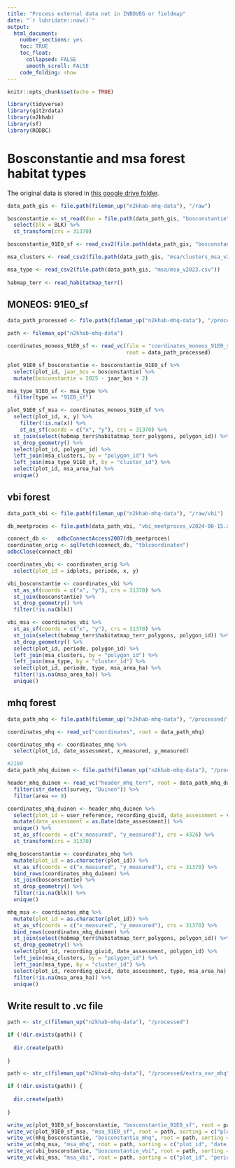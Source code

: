 ```yaml
---
title: "Process external data not in INBOVEG or fieldmap"
date: "`r lubridate::now()`"
output: 
  html_document:
    number_sections: yes
    toc: TRUE
    toc_float:
      collapsed: FALSE
      smooth_scroll: FALSE
    code_folding: show
---
```


```r
knitr::opts_chunk$set(echo = TRUE)
```

```r
library(tidyverse)
library(git2rdata)
library(n2khab)
library(sf)
library(RODBC)
```

# Bosconstantie and msa forest habitat types

The original data is stored in [this google drive folder](https://drive.google.com/drive/folders/1WUSaPx6sLYWQ4wg-kDvl9oku17CeCuAC).

```r
 
data_path_gis <- file.path(fileman_up("n2khab-mhq-data"), "/raw")

bosconstantie <- st_read(dsn = file.path(data_path_gis, "bosconstantie"), layer = "Blftd", quiet = TRUE) %>%
  select(blk = BLK) %>%
  st_transform(crs = 31370)

bosconstantie_91E0_sf <- read_csv2(file.path(data_path_gis, "bosconstantie/bosconstantie_91E0_sf_20241216.csv"))

msa_clusters <- read_csv2(file.path(data_path_gis, "msa/clusters_msa_v2023.csv"))

msa_type <- read_csv2(file.path(data_path_gis, "msa/msa_v2023.csv"))
  
habmap_terr <- read_habitatmap_terr()
```

## MONEOS: 91E0_sf

```r

data_path_processed <- file.path(fileman_up("n2khab-mhq-data"), "/processed/inboveg_mhq_terr")

path <- fileman_up("n2khab-mhq-data")

coordinates_moneos_91E0_sf <- read_vc(file = "coordinates_moneos_91E0_sf",
                                      root = data_path_processed)

plot_91E0_sf_bosconstantie <- bosconstantie_91E0_sf %>%
  select(plot_id, jaar_bos = bosconstantie) %>%
  mutate(bosconstantie = 2025 - jaar_bos + 2)

msa_type_91E0_sf <- msa_type %>%
  filter(type == "91E0_sf")

plot_91E0_sf_msa <- coordinates_moneos_91E0_sf %>%
  select(plot_id, x, y) %>%
    filter(!is.na(x)) %>%
    st_as_sf(coords = c("x", "y"), crs = 31370) %>%
  st_join(select(habmap_terr$habitatmap_terr_polygons, polygon_id)) %>%
  st_drop_geometry() %>%
  select(plot_id, polygon_id) %>%
  left_join(msa_clusters, by = "polygon_id") %>%
  left_join(msa_type_91E0_sf, by = "cluster_id") %>%
  select(plot_id, msa_area_ha) %>%
  unique()

```

## vbi forest

```r
data_path_vbi <- file.path(fileman_up("n2khab-mhq-data"), "/raw/vbi")

db_meetproces <- file.path(data_path_vbi, "vbi_meetproces_v2024-08-15.accdb")

connect_db <-   odbcConnectAccess2007(db_meetproces)
coordinaten_orig <- sqlFetch(connect_db, "tblcoordinaten")
odbcClose(connect_db)

coordinates_vbi <- coordinaten_orig %>%
  select(plot_id = idplots, periode, x, y)

vbi_bosconstantie <- coordinates_vbi %>%
  st_as_sf(coords = c("x", "y"), crs = 31370) %>%
  st_join(bosconstantie) %>%
  st_drop_geometry() %>%
  filter(!is.na(blk))

vbi_msa <- coordinates_vbi %>%
  st_as_sf(coords = c("x", "y"), crs = 31370) %>%
  st_join(select(habmap_terr$habitatmap_terr_polygons, polygon_id)) %>%
  st_drop_geometry() %>%
  select(plot_id, periode, polygon_id) %>%
  left_join(msa_clusters, by = "polygon_id") %>%
  left_join(msa_type, by = "cluster_id") %>%
  select(plot_id, periode, type, msa_area_ha) %>%
  filter(!is.na(msa_area_ha)) %>%
  unique()

```

## mhq forest

```r
data_path_mhq <- file.path(fileman_up("n2khab-mhq-data"), "/processed/fieldmap_mhq")

coordinates_mhq <- read_vc("coordinates", root = data_path_mhq)

coordinates_mhq <- coordinates_mhq %>%
  select(plot_id, date_assessment, x_measured, y_measured)

#2180
data_path_mhq_duinen <- file.path(fileman_up("n2khab-mhq-data"), "/processed/inboveg_mhq_terr")

header_mhq_duinen <- read_vc("header_mhq_terr", root = data_path_mhq_duinen) %>%
  filter(str_detect(survey, "Duinen")) %>%
  filter(area == 9)

coordinates_mhq_duinen <- header_mhq_duinen %>%
  select(plot_id = user_reference, recording_givid, date_assessment = vague_date_begin, x_measured = longitude, y_measured = latitude) %>%
  mutate(date_assessment = as.Date(date_assessment)) %>%
  unique() %>%
  st_as_sf(coords = c("x_measured", "y_measured"), crs = 4326) %>%
  st_transform(crs = 31370)

mhq_bosconstantie <- coordinates_mhq %>%
  mutate(plot_id = as.character(plot_id)) %>%
  st_as_sf(coords = c("x_measured", "y_measured"), crs = 31370) %>%
  bind_rows(coordinates_mhq_duinen) %>%
  st_join(bosconstantie) %>%
  st_drop_geometry() %>%
  filter(!is.na(blk)) %>%
  unique()

mhq_msa <- coordinates_mhq %>%
  mutate(plot_id = as.character(plot_id)) %>%
  st_as_sf(coords = c("x_measured", "y_measured"), crs = 31370) %>%
  bind_rows(coordinates_mhq_duinen) %>%
  st_join(select(habmap_terr$habitatmap_terr_polygons, polygon_id)) %>%
  st_drop_geometry() %>%
  select(plot_id, recording_givid, date_assessment, polygon_id) %>%
  left_join(msa_clusters, by = "polygon_id") %>%
  left_join(msa_type, by = "cluster_id") %>%
  select(plot_id, recording_givid, date_assessment, type, msa_area_ha) %>%
  filter(!is.na(msa_area_ha)) %>%
  unique()

```


## Write result to .vc file

```r

path <- str_c(fileman_up("n2khab-mhq-data"), "/processed")

if (!dir.exists(path)) {
    
  dir.create(path)  
    
}

path <- str_c(fileman_up("n2khab-mhq-data"), "/processed/extra_var_mhq")

if (!dir.exists(path)) {
    
  dir.create(path)  
    
}

write_vc(plot_91E0_sf_bosconstantie, "bosconstantie_91E0_sf", root = path, sorting = c("plot_id"), strict = FALSE)
write_vc(plot_91E0_sf_msa, "msa_91E0_sf", root = path, sorting = c("plot_id"), strict = FALSE)
write_vc(mhq_bosconstantie, "bosconstantie_mhq", root = path, sorting = c("plot_id", "date_assessment"), strict = FALSE)
write_vc(mhq_msa, "msa_mhq", root = path, sorting = c("plot_id", "date_assessment", "type"), strict = FALSE)
write_vc(vbi_bosconstantie, "bosconstantie_vbi", root = path, sorting = c("plot_id", "periode"))
write_vc(vbi_msa, "msa_vbi", root = path, sorting = c("plot_id", "periode", "type"), strict = FALSE)

```
